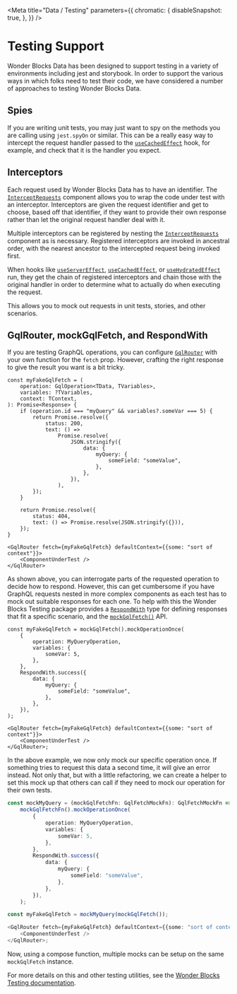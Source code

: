 
<Meta
  title="Data / Testing"
  parameters={{
        chromatic: {
            disableSnapshot: true,
        },
    }}
/>

# Testing Support

Wonder Blocks Data has been designed to support testing in a variety of environments including jest and storybook. In order to support the various ways in which folks need to test their code, we have considered a number of approaches to testing Wonder Blocks Data.

## Spies

If you are writing unit tests, you may just want to spy on the methods you are calling using `jest.spyOn` or similar. This can be a really easy way to intercept the request handler passed to the [`useCachedEffect`](/docs/data-exports-usecachedeffect--page) hook, for example, and check that it is the handler you expect.

## Interceptors

Each request used by Wonder Blocks Data has to have an identifier. The [`InterceptRequests`](/docs/data-exports-interceptrequests--page) component allows you to wrap the code under test with an interceptor. Interceptors are given the request identifier and get to choose, based off that identifier, if they want to provide their own response rather than let the original request handler deal with it.

Multiple interceptors can be registered by nesting the [`InterceptRequests`](/docs/data-exports-interceptrequests--page) component as is necessary. Registered interceptors are invoked in ancestral order, with the nearest ancestor to the intercepted request being invoked first.

When hooks like [`useServerEffect`](/docs/data-exports-useservereffect--page), [`useCachedEffect`](/docs/data-exports-usecachedeffect--page), or [`useHydratedEffect`](/docs/data-exports-usehydratedeffect--page) run, they get the chain of registered interceptors and chain those with the original handler in order to determine what to actually do when executing the request.

This allows you to mock out requests in unit tests, stories, and other scenarios.

## GqlRouter, mockGqlFetch, and RespondWith

If you are testing GraphQL operations, you can configure [`GqlRouter`](/docs/data-exports-gqlrouter--page) with your own function for the `fetch` prop. However, crafting the right response to give
the result you want is a bit tricky.

```tsx
const myFakeGqlFetch = (
    operation: GqlOperation<TData, TVariables>,
    variables: ?TVariables,
    context: TContext,
): Promise<Response> {
    if (operation.id === "myQuery" && variables?.someVar === 5) {
        return Promise.resolve({
            status: 200,
            text: () =>
                Promise.resolve(
                    JSON.stringify({
                        data: {
                            myQuery: {
                                someField: "someValue",
                            },
                        },
                    }),
                ),
        });
    }

    return Promise.resolve({
        status: 404,
        text: () => Promise.resolve(JSON.stringify({})),
    });
}

<GqlRouter fetch={myFakeGqlFetch} defaultContext={{some: "sort of context"}}>
    <ComponentUnderTest />
</GqlRouter>
```

As shown above, you can interrogate parts of the requested operation to decide how to respond. However, this can get cumbersome if you have GraphQL requests nested in more complex components as each test has to mock out suitable responses for each one. To help with this the Wonder Blocks Testing package provides a [`RespondWith`](/docs/testing-exports-respondwith--page) type for defining responses that fit a specific scenario, and the [`mockGqlFetch()`](/docs/testing-exports-mockgqlfetch--page) API.

```tsx
const myFakeGqlFetch = mockGqlFetch().mockOperationOnce(
    {
        operation: MyQueryOperation,
        variables: {
            someVar: 5,
        },
    },
    RespondWith.success({
        data: {
            myQuery: {
                someField: "someValue",
            },
        },
    }),
);

<GqlRouter fetch={myFakeGqlFetch} defaultContext={{some: "sort of context"}}>
    <ComponentUnderTest />
</GqlRouter>;
```

In the above example, we now only mock our specific operation once. If something
tries to request this data a second time, it will give an error instead. Not only that, but with a little refactoring, we can create a helper to set this mock up that others can call if they need to mock our operation for their own tests.

```ts
const mockMyQuery = (mockGqlFetchFn: GqlFetchMockFn): GqlFetchMockFn =>
    mockGqlFetchFn().mockOperationOnce(
        {
            operation: MyQueryOperation,
            variables: {
                someVar: 5,
            },
        },
        RespondWith.success({
            data: {
                myQuery: {
                    someField: "someValue",
                },
            },
        }),
    );

const myFakeGqlFetch = mockMyQuery(mockGqlFetch());

<GqlRouter fetch={myFakeGqlFetch} defaultContext={{some: "sort of context"}}>
    <ComponentUnderTest />
</GqlRouter>;
```

Now, using a compose function, multiple mocks can be setup on the same `mockGqlFetch` instance.

For more details on this and other testing utilities, see the [Wonder Blocks Testing documentation](/docs/testing-overview--page).
